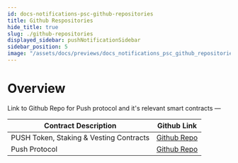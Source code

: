 ```yaml
---
id: docs-notifications-psc-github-repositories
title: Github Respositories
hide_title: true
slug: ./github-repositories
displayed_sidebar: pushNotificationSidebar
sidebar_position: 5
image: "/assets/docs/previews/docs_notifications_psc_github_repositories--github_respositories.png"
---
```


# Overview

Link to Github Repo for Push protocol and it's relevant smart contracts —

<head>
  <title>Push Github Repositories | Push Notifications | Push Documentation</title>
</head>

| Contract Description                    | Github Link                                                                               |
| --------------------------------------- | ----------------------------------------------------------------------------------------- |
| PUSH Token, Staking & Vesting Contracts | [Github Repo](https://github.com/ethereum-push-notification-service/push-protocol)        |
| Push Protocol                           | [Github Repo](https://github.com/ethereum-push-notification-service/push-smart-contracts) |
